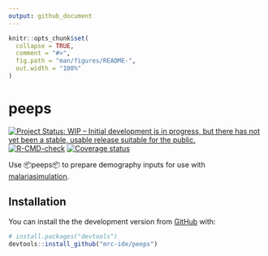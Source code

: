 ```yaml
---
output: github_document
---
```


<!-- README.md is generated from README.Rmd. Please edit that file -->

```r
knitr::opts_chunk$set(
  collapse = TRUE,
  comment = "#>",
  fig.path = "man/figures/README-",
  out.width = "100%"
)
```

# peeps

<!-- badges: start -->
[![Project Status: WIP – Initial development is in progress, but there has not yet been a stable, usable release suitable for the public.](https://www.repostatus.org/badges/latest/wip.svg)](https://www.repostatus.org/#wip)
[![R-CMD-check](https://github.com/mrc-ide/peeps/workflows/R-CMD-check/badge.svg)](https://github.com/mrc-ide/peeps/actions)
[![Coverage status](https://codecov.io/gh/mrc-ide/peeps/branch/main/graph/badge.svg)](https://codecov.io/github/mrc-ide/peeps)
<!-- badges: end -->

Use 📦peeps📦 to prepare demography inputs for use with [malariasimulation](https://mrc-ide.github.io/malariasimulation/).

## Installation

You can install the  the development version from [GitHub](https://github.com/) with:

``` r
# install.packages("devtools")
devtools::install_github("mrc-ide/peeps")
```
